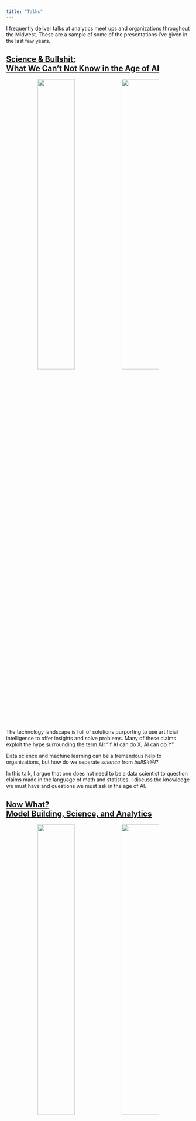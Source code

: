 ```yaml
---
title: "Talks"
---
```


I frequently deliver talks at analytics meet ups and organizations throughout the Midwest. These are a sample of some of the presentations I've given in the last few years.

## [Science & Bullshit: <br> What We Can't Not Know in the Age of AI](https://github.com/phenrickson/talks/raw/main/science_and_bullshit.pdf)

<center>

![](images/science_and_bullshit.png){width=45%} ![](images/confusion_matrix.png){width=45%}

</center>

The technology landscape is full of solutions purporting to use artificial intelligence to offer insights and solve problems. Many of these claims exploit the hype surrounding the term AI: "if AI can do X, AI can do Y". 

Data science and machine learning can be a tremendous help to organizations, but how do we separate *science* from *bull$#@!*? 

In this talk, I argue that one does not need to be a data scientist to question claims made in the language of math and statistics. I discuss the knowledge we must have and questions we must ask in the age of AI.

## [Now What? <br> Model Building, Science, and Analytics](https://github.com/phenrickson/talks/raw/main/now_what_symposium.pdf)

<center>

![](images/now_what_intro.png){width=45%} ![](images/now_what_models.png){width=45%}

</center>

Organizations increasingly speak about being data-driven, but should this be our goal? In this talk I discuss philosophy of science and how we learn from data. I then illustrate the process of building predictive models with some of my own side projects: board games and minor league hockey.

[Board game version](https://github.com/phenrickson/talks/raw/main/now_what_symposium.pdf)

[Minor league hockey version](https://github.com/phenrickson/talks/raw/main/now_what.pdf)

## [What is this thing called data science?](https://github.com/phenrickson/talks/raw/main/what-is-this-thing-called-data-science.pdf)

<center>

![](images/what_is_science_intro.png){width=45%} ![](images/what_is_science_model.png){width=45%}

</center>

Data science is on the roadmap for many organizations and businesses. What exactly is data science? What can it do? What can it not do? 

## [The Talk on Talks](https://github.com/phenrickson/talks/raw/main/talk-on-talks.pdf)

<center>

![](images/talk_on_talks_intro.png){width=45%} ![](images/talk_on_talks_point.png){width=45%}

</center>

I've given a lot of talks as a professor and as a consultant. This a compilation of advice and lessons I've picked up over the years from giving talks. Massively inspired by a presentation my advisor gave in grad school.